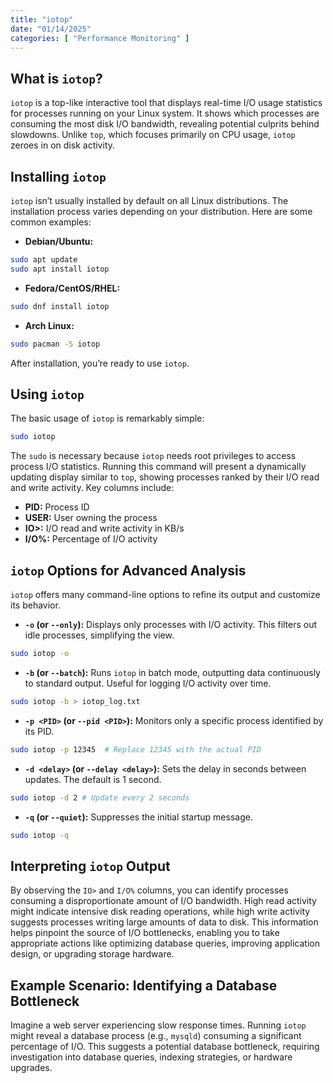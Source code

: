 ```yaml
---
title: "iotop"
date: "01/14/2025"
categories: [ "Performance Monitoring" ]
---
```

## What is `iotop`?

`iotop` is a top-like interactive tool that displays real-time I/O usage statistics for processes running on your Linux system. It shows which processes are consuming the most disk I/O bandwidth, revealing potential culprits behind slowdowns.  Unlike `top`, which focuses primarily on CPU usage, `iotop` zeroes in on disk activity.


## Installing `iotop`

`iotop` isn't usually installed by default on all Linux distributions.  The installation process varies depending on your distribution.  Here are some common examples:

* **Debian/Ubuntu:**
```bash
sudo apt update
sudo apt install iotop
```

* **Fedora/CentOS/RHEL:**
```bash
sudo dnf install iotop
```

* **Arch Linux:**
```bash
sudo pacman -S iotop
```

After installation, you're ready to use `iotop`.


##  Using `iotop`

The basic usage of `iotop` is remarkably simple:

```bash
sudo iotop
```

The `sudo` is necessary because `iotop` needs root privileges to access process I/O statistics.  Running this command will present a dynamically updating display similar to `top`, showing processes ranked by their I/O read and write activity.  Key columns include:

* **PID:** Process ID
* **USER:** User owning the process
* **IO>:** I/O read and write activity in KB/s
* **I/O%:** Percentage of I/O activity


##  `iotop` Options for Advanced Analysis

`iotop` offers many command-line options to refine its output and customize its behavior.

* **`-o` (or `--only`):** Displays only processes with I/O activity. This filters out idle processes, simplifying the view.

```bash
sudo iotop -o
```

* **`-b` (or `--batch`):**  Runs `iotop` in batch mode, outputting data continuously to standard output.  Useful for logging I/O activity over time.

```bash
sudo iotop -b > iotop_log.txt
```

* **`-p <PID>` (or `--pid <PID>`):** Monitors only a specific process identified by its PID.

```bash
sudo iotop -p 12345  # Replace 12345 with the actual PID
```

* **`-d <delay>` (or `--delay <delay>`):** Sets the delay in seconds between updates. The default is 1 second.

```bash
sudo iotop -d 2 # Update every 2 seconds
```

* **`-q` (or `--quiet`):** Suppresses the initial startup message.

```bash
sudo iotop -q
```


##  Interpreting `iotop` Output

By observing the `IO>` and `I/O%` columns, you can identify processes consuming a disproportionate amount of I/O bandwidth.  High read activity might indicate intensive disk reading operations, while high write activity suggests processes writing large amounts of data to disk. This information helps pinpoint the source of I/O bottlenecks, enabling you to take appropriate actions like optimizing database queries, improving application design, or upgrading storage hardware.


##  Example Scenario: Identifying a Database Bottleneck

Imagine a web server experiencing slow response times. Running `iotop` might reveal a database process (e.g., `mysqld`) consuming a significant percentage of I/O.  This suggests a potential database bottleneck, requiring investigation into database queries, indexing strategies, or hardware upgrades.




